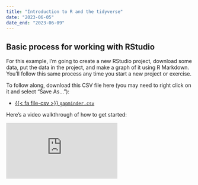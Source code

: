 ```yaml
---
title: "Introduction to R and the tidyverse"
date: "2023-06-05"
date_end: "2023-06-09"
---
```


## Basic process for working with RStudio

For this example, I'm going to create a new RStudio project, download some data, put the data in the project, and make a graph of it using R Markdown. You'll follow this same process any time you start a new project or exercise.

To follow along, download this CSV file here (you may need to right click on it and select "Save As…"):

- [{{< fa file-csv >}} `gapminder.csv`](/files/data/package_data/gapminder.csv)

Here's a video walkthrough of how to get started:

<div class="embed-responsive embed-responsive-16by9">
<iframe class="embed-responsive-item" src="https://www.youtube.com/embed/kXlZbDZpfR0" frameborder="0" allow="accelerometer; autoplay; encrypted-media; gyroscope; picture-in-picture" allowfullscreen></iframe>
</div>
